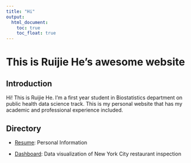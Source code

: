 ```yaml
---
title: "Hi"
output: 
  html_document:
    toc: true
    toc_float: true
---
```


# This is Ruijie He's awesome website



## Introduction

Hi! This is Ruijie He. I'm a first year student in Biostatistics department on public health data science track. This is my personal website that has my academic and professional experience included.

## Directory

* [Resume](Resume.html): Personal Information

* [Dashboard](dashboard.html): Data visualization of New York City restaurant inspection

